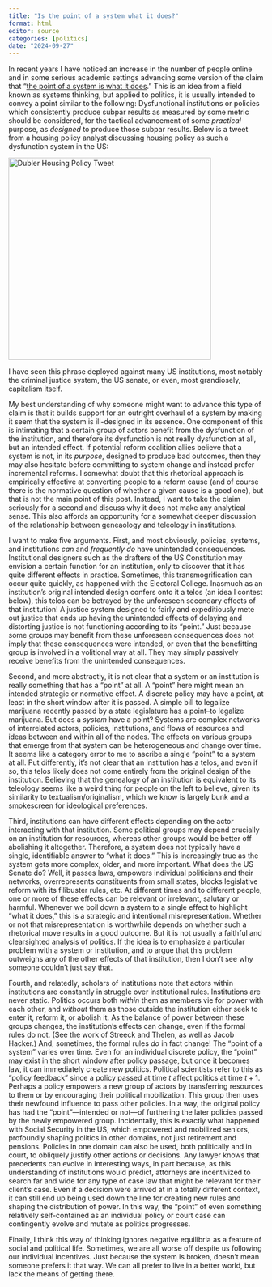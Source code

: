 ```yaml
---
title: "Is the point of a system what it does?"
format: html
editor: source
categories: [politics]
date: "2024-09-27"
---
```


In recent years I have noticed an increase in the number of people online and in some serious academic settings advancing some version of the claim that "[the point of a system is what it does](https://en.wikipedia.org/wiki/The_purpose_of_a_system_is_what_it_does)." This is an idea from a field known as systems thinking, but applied to politics, it is usually intended to convey a point similar to the following: Dysfunctional institutions or policies which consistently produce subpar results as measured by some metric should be considered, for the tactical advancement of some *practical* purpose, as *designed* to produce those subpar results. Below is a tweet from a housing policy analyst discussing housing policy as such a dysfunction system in the US:

<p style="text-align: center;">

<img src="dubler_housing_policy_tweet.jpg" alt="Dubler Housing Policy Tweet" style="width: 400px;"/>

</p>

I have seen this phrase deployed against many US institutions, most notably the criminal justice system, the US senate, or even, most grandiosely, capitalism itself.

My best understanding of why someone might want to advance this type of claim is that it builds support for an outright overhaul of a system by making it seem that the system is ill-designed in its essence. One component of this is intimating that a certain group of actors benefit from the dysfunction of the institution, and therefore its dysfunction is not really dysfunction at all, but an intended effect. If potential reform coalition allies believe that a system is not, in its *purpose*, designed to produce bad outcomes, then they may also hesitate before committing to system change and instead prefer incremental reforms. I somewhat doubt that this rhetorical approach is empirically effective at converting people to a reform cause (and of course there is the normative question of whether a given cause is a good one), but that is not the main point of this post. Instead, I want to take the claim seriously for a second and discuss why it does not make any analytical sense. This also affords an opportunity for a somewhat deeper discussion of the relationship between geneaology and teleology in institutions.

I want to make five arguments. First, and most obviously, policies, systems, and institutions *can* and *frequently do* have unintended consequences. Institutional designers such as the drafters of the US Constitution may envision a certain function for an institution, only to discover that it has quite different effects in practice. Sometimes, this transmogrification can occur quite quickly, as happened with the Electoral College. Inasmuch as an institution's original intended design confers onto it a telos (an idea I contest below), this telos can be betrayed by the unforeseen secondary effects of that institution! A justice system designed to fairly and expeditiously mete out justice that ends up having the unintended effects of delaying and distorting justice is not functioning according to its "point." Just because some groups may benefit from these unforeseen consequences does not imply that these consequences were intended, or even that the benefitting group is involved in a volitional way at all. They may simply passively receive benefits from the unintended consequences.

Second, and more abstractly, it is not clear that a system or an institution is really something that has a "point" at all. A "point" here might mean an intended strategic or normative effect. A discrete policy may have a point, at least in the short window after it is passed. A simple bill to legalize marijuana recently passed by a state legislature has a point--to legalize marijuana. But does a *system* have a point? Systems are complex networks of interrelated actors, policies, institutions, and flows of resources and ideas between and within all of the nodes. The effects on various groups that emerge from that system can be heterogeneous and change over time. It seems like a category error to me to ascribe a single "point" to a system at all. Put differently, it's not clear that an institution has a telos, and even if so, this telos likely does not come entirely from the original design of the institution. Believing that the genealogy of an institution is equivalent to its teleology seems like a weird thing for people on the left to believe, given its similarity to textualism/originalism, which we know is largely bunk and a smokescreen for ideological preferences.

Third, institutions can have different effects depending on the actor interacting with that institution. Some political groups may depend crucially on an institution for resources, whereas other groups would be better off abolishing it altogether. Therefore, a system does not typically have a single, identifiable answer to "what it does." This is increasingly true as the system gets more complex, older, and more important. What does the US Senate do? Well, it passes laws, empowers individual politicians and their networks, overrepresents constituents from small states, blocks legislative reform with its filibuster rules, etc. At different times and to different people, one or more of these effects can be relevant or irrelevant, salutary or harmful. Whenever we boil down a system to a single effect to highlight "what it does," this is a strategic and intentional misrepresentation. Whether or not that misrepresentation is worthwhile depends on whether such a rhetorical move results in a good outcome. But it is not usually a faithful and clearsighted analysis of politics. If the idea is to emphasize a particular problem with a system or institution, and to argue that this problem outweighs any of the other effects of that institution, then I don't see why someone couldn't just say that.

Fourth, and relatedly, scholars of institutions note that actors within institutions are constantly in struggle over institutional rules. Institutions are never static. Politics occurs both *within* them as members vie for power with each other, and *without* them as those outside the institution either seek to enter it, reform it, or abolish it. As the balance of power between these groups changes, the institution's effects can change, even if the formal rules do not. (See the work of Streeck and Thelen, as well as Jacob Hacker.) And, sometimes, the formal rules *do* in fact change! The "point of a system" varies over time. Even for an individual discrete policy, the "point" may exist in the short window after policy passage, but once it becomes law, it can immediately create new politics. Political scientists refer to this as "policy feedback" since a policy passed at time $t$ affect politics at time $t+1$. Perhaps a policy empowers a new group of actors by transferring resources to them or by encouraging their political mobilization. This group then uses their newfound influence to pass other policies. In a way, the original policy has had the "point"---intended or not---of furthering the later policies passed by the newly empowered group. Incidentally, this is exactly what happened with Social Security in the US, which empowered and mobilized seniors, profoundly shaping politics in other domains, not just retirement and pensions. Policies in one domain can also be used, both politically and in court, to obliquely justify other actions or decisions. Any lawyer knows that precedents can evolve in interesting ways, in part because, as this understanding of institutions would predict, attorneys are incentivized to search far and wide for any type of case law that might be relevant for their client's case. Even if a decision were arrived at in a totally different context, it can still end up being used down the line for creating new rules and shaping the distribution of power. In this way, the "point" of even something relatively self-contained as an individual policy or court case can contingently evolve and mutate as politics progresses.

Finally, I think this way of thinking ignores negative equilibria as a feature of social and political life. Sometimes, we are all worse off despite us following our individual incentives. Just because the system is broken, doesn't mean someone prefers it that way. We can all prefer to live in a better world, but lack the means of getting there.
